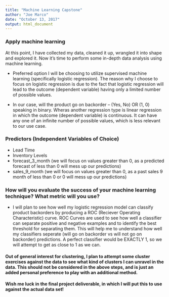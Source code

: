 ```yaml
---
title: "Machine Learning Capstone"
author: "Joe Marco"
date: "October 13, 2017"
output: html_document
---
```


### Apply machine learning


At this point, I have collected my data, cleaned it up, wrangled it into shape and explored it. Now it's time to perform some in-depth data analysis using machine learning. 

* Preferred option I will be choosing to utilize supervised machine learning (specifically logistic regression). The reason why I choose to focus on logistic regression is due to the fact that logistic regression will lead to the outcome (dependent variable) having only a limited number of possible values.

* In our case, will the product go on backorder -- (Yes, No) OR (1, 0) speaking in binary. Wheras another regression type is linear regression in which the outcome (dependent variable) is continuous. It can have any one of an infinite number of possible values, which is less relevant to our use case.

### Predictors (Independent Variables of Choice)
* Lead Time
* Inventory Levels
* forecast_3_month (we will focus on values greater than 0, as a predicted forecast of less than 0 will mess up our predictions)
* sales_9_month  (we will focus on values greater than 0, as a past sales 9 month of less than 0 or 0 will mess up our predictions)


### How will you evaluate the success of your machine learning technique? What metric will you use?
* I will plan to see how well my logistic regression model can classify product backorders by producing a ROC (Reciever Operating Characteristic)  curve. ROC Curves are used to see how well a classifier can separate positive and negative examples and to identify the best threshold for separating them. This will help me to understand how well my classifiers seperate (will go on backorder vs will not go on backorder) predictions. A perfect classifier would be EXACTLY 1, so we will attempt to get as close to 1 as we can.

#### Out of general interest for clustering, I plan to attempt some cluster exercises against the data to see what kind of clusters I can unravel in the data. This should not be considered in the above steps, and is just an added personal preference to play with an additional method.

#### Wish me luck in the final project deliverable, in which I will put this to use against the actual data set!

